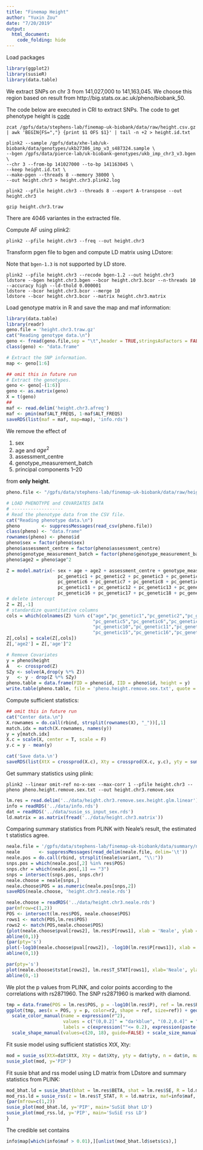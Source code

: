 ```yaml
---
title: "Finemap Height"
author: "Yuxin Zou"
date: "7/20/2019"
output: 
  html_document:
    code_folding: hide
---
```


Load packages
```r
library(ggplot2)
library(susieR)
library(data.table)
```

We extract SNPs on chr 3 from 141,027,000 to 141,163,045. 
We choose this region based on result from http://big.stats.ox.ac.uk/pheno/biobank_50.

The code below are executed in CRI to extract SNPs. The code to get phenotype height is [code](../code/get_height.R)

```
zcat /gpfs/data/stephens-lab/finemap-uk-biobank/data/raw/height.csv.gz | awk 'BEGIN{FS=","} {print $1 OFS $1}' | tail -n +2 > height.id.txt

plink2 --sample /gpfs/data/xhe-lab/uk-biobank/data/genotypes/ukb27386_imp_v3_s487324.sample \
--bgen /gpfs/data/pierce-lab/uk-biobank-genotypes/ukb_imp_chr3_v3.bgen \
--chr 3 --from-bp 141027000 --to-bp 141163045 \
--keep height.id.txt \
--make-pgen --threads 8 --memory 38000 \
--out height.chr3 > height.chr3.plink2.log

plink2 --pfile height.chr3 --threads 8 --export A-transpose --out height.chr3

gzip height.chr3.traw
```

There are 4046 variantes in the extracted file.

Compute AF using plink2:
```
plink2 --pfile height.chr3 --freq --out height.chr3
```

Transform pgen file to bgen and compute LD matrix using LDstore:

Note that `bgen-1.3` is not supported by LD store.
```
plink2 --pfile height.chr3 --recode bgen-1.2 --out height.chr3
ldstore --bgen height.chr3.bgen --bcor height.chr3.bcor --n-threads 10 --accuracy high --ld-thold 0.000001
ldstore --bcor height.chr3.bcor --merge 10
ldstore --bcor height.chr3.bcor --matrix height.chr3.matrix
```

Load genotype matrix in R and save the map and maf information:
```r
library(data.table)
library(readr)
geno.file = 'height.chr3.traw.gz'
cat("Reading genotype data.\n")
geno <- fread(geno.file,sep = "\t",header = TRUE,stringsAsFactors = FALSE)
class(geno) <- "data.frame"

# Extract the SNP information.
map <- geno[1:6]

## omit this in future run
# Extract the genotypes.
geno <- geno[-(1:6)]
geno <- as.matrix(geno)
X = t(geno)
##
maf <- read.delim('height.chr3.afreq')
maf <- pmin(maf$ALT_FREQS, 1-maf$ALT_FREQS)
saveRDS(list(maf = maf, map=map), 'info.rds')
```

We remove the effect of 

1. sex
2. age and $age^2$
3. assessment_centre
4. genotype_measurement_batch
5. principal components 1–20

from **only height**.

```r
pheno.file <- "/gpfs/data/stephens-lab/finemap-uk-biobank/data/raw/height.csv.gz"

# LOAD PHENOTYPE and COVARIATES DATA
# -------------------
# Read the phenotype data from the CSV file.
cat("Reading phenotype data.\n")
pheno        <- suppressMessages(read_csv(pheno.file))
class(pheno) <- "data.frame"
rownames(pheno) <- pheno$id
pheno$sex = factor(pheno$sex)
pheno$assessment_centre = factor(pheno$assessment_centre)
pheno$genotype_measurement_batch = factor(pheno$genotype_measurement_batch)
pheno$age2 = pheno$age^2

Z = model.matrix(~ sex + age + age2 + assessment_centre + genotype_measurement_batch +
                   pc_genetic1 + pc_genetic2 + pc_genetic3 + pc_genetic4 + pc_genetic5 +
                   pc_genetic6 + pc_genetic7 + pc_genetic8 + pc_genetic9 + pc_genetic10 +
                   pc_genetic11 + pc_genetic12 + pc_genetic13 + pc_genetic14 + pc_genetic15 +
                   pc_genetic16 + pc_genetic17 + pc_genetic18 + pc_genetic19 + pc_genetic20, data = pheno)
# delete intercept
Z = Z[,-1]
# standardize quantitative columns
cols = which(colnames(Z) %in% c("age","pc_genetic1","pc_genetic2","pc_genetic3","pc_genetic4",
                                "pc_genetic5","pc_genetic6","pc_genetic7","pc_genetic8","pc_genetic9", 
                                "pc_genetic10","pc_genetic11","pc_genetic12","pc_genetic13","pc_genetic14",
                                "pc_genetic15","pc_genetic16","pc_genetic17","pc_genetic18","pc_genetic19","pc_genetic20"))
Z[,cols] = scale(Z[,cols])
Z[,'age2'] = Z[,'age']^2

# Remove Covariates
y = pheno$height
A   <- crossprod(Z)
SZy <- solve(A,drop(y %*% Z))
y   <- y - drop(Z %*% SZy)
pheno.table = data.frame(FID = pheno$id, IID = pheno$id, height = y)
write.table(pheno.table, file = 'pheno.height.remove.sex.txt', quote = FALSE, row.names = FALSE) 
```

Compute sufficient statistics:
```r
## omit this in future run
cat("Center data.\n")
X.rownames = do.call(rbind, strsplit(rownames(X), "_"))[,1]
match.idx = match(X.rownames, names(y))
y = y[match.idx]
X.c = scale(X, center = T, scale = F)
y.c = y - mean(y)

cat('Save data.\n')
saveRDS(list(XtX = crossprod(X.c), Xty = crossprod(X.c, y.c), yty = sum(y.c^2), n = length(y.c)), 'susie_ss_input_sex.rds')
```

Get summary statistics using plink:
```
plink2 --linear omit-ref no-x-sex --max-corr 1 --pfile height.chr3 --pheno pheno.height.remove.sex.txt --out height.chr3.remove.sex
```

```r
lm.res = read.delim('../data/height.chr3.remove.sex.height.glm.linear')
info = readRDS('../data/info.rds')
dat = readRDS('../data/susie_ss_input_sex.rds')
ld.matrix = as.matrix(fread('../data/height.chr3.matrix'))
```

Comparing summary statistics from PLINK with Neale's result, the estimated t statistics agree.

```r
neale.file = '/gpfs/data/stephens-lab/finemap-uk-biobank/data/summary/neale/50_raw.gwas.imputed_v3.both_sexes.tsv.gz'
neale       <- suppressMessages(read_delim(neale.file, delim='\t'))
neale.pos = do.call(rbind, strsplit(neale$variant, "\\:"))
snps.pos = which(neale.pos[,2] %in% res$POS)
snps.chr = which(neale.pos[,1] == "3")
snps = intersect(snps.pos, snps.chr)
neale.choose = neale[snps,]
neale.choose$POS = as.numeric(neale.pos[snps,2])
saveRDS(neale.choose, 'height.chr3.neale.rds')
```

```r
neale.choose = readRDS('../data/height.chr3.neale.rds')
par(mfrow=c(1,2))
POS <- intersect(lm.res$POS, neale.choose$POS)
rows1 <- match(POS,lm.res$POS)
rows2 <- match(POS,neale.choose$POS)
{plot(neale.choose$pval[rows2], lm.res$P[rows1], xlab = 'Neale', ylab = 'result', main='p values')
abline(0,1)}
{par(pty='s')
plot(-log10(neale.choose$pval[rows2]), -log10(lm.res$P[rows1]), xlab = 'Neale', ylab = 'result', main='-log10(p values)', xlim=c(0,300), ylim=c(0,300))
abline(0,1)}
```

```r
par(pty='s')
plot(neale.choose$tstat[rows2], lm.res$T_STAT[rows1], xlab='Neale', ylab = 'result', main = 't statistics', xlim=c(-30,30), ylim=c(-30,30))
abline(0,-1)
```

We plot the p values from PLINK, and color points according to the correlations with rs2871960. The SNP rs2871960 is marked with diamond.

```r
tmp = data.frame(POS = lm.res$POS, p = -log10(lm.res$P), ref = lm.res$POS == 141121814, r2 = cut(ld.matrix[which(lm.res$POS == 141121814),]^2, c(0,0.2,0.4,0.6,0.8,1)))
ggplot(tmp, aes(x = POS, y = p, color=r2, shape = ref, size=ref)) + geom_point() + 
  scale_color_manual(name = expression(r^2),
                     values = c("(0,0.2]" = "darkblue", "(0.2,0.4]" = "deepskyblue", "(0.4,0.6]" = "lightgreen", "(0.6,0.8]" = "orange", "(0.8,1]" = "red"),
                     labels = c(expression(""<= 0.2), expression(paste("0.2<",r^2<=0.4)), expression(paste("0.4<",r^2<=0.6)), expression(paste("0.6<",r^2<=0.8)), expression(paste("0.8<",r^2<=1)))) +
  scale_shape_manual(values=c(20, 18), guide=FALSE) + scale_size_manual(values=c(2,5), guide=FALSE)
```

Fit susie model using sufficient statistics XtX, Xty:

```r
mod = susie_ss(XtX=dat$XtX, Xty = dat$Xty, yty = dat$yty, n = dat$n, maf = info$maf, maf_thresh = 0.01)
susie_plot(mod, y='PIP')
```

Fit susie bhat and rss model using LD matrix from LDstore and summary statistics from PLINK:
```r
mod_bhat.ld = susie_bhat(bhat = lm.res$BETA, shat = lm.res$SE, R = ld.matrix, n = dat$n, var_y = dat$yty/(dat$n - 1), maf=info$maf, maf_thresh = 0.01)
mod_rss.ld = susie_rss(z = lm.res$T_STAT, R = ld.matrix, maf=info$maf, maf_thresh = 0.01)
{par(mfrow=c(1,2))
susie_plot(mod_bhat.ld, y='PIP', main='SuSiE bhat LD')
susie_plot(mod_rss.ld, y='PIP', main='SuSiE rss LD')
}
```

The credible set contains 
```r
info$map[which(info$maf > 0.01),][unlist(mod_bhat.ld$sets$cs),]
```

